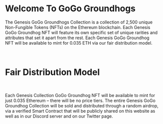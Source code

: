 
# Welcome To GoGo Groundhogs

<Carousel3D />

The Genesis GoGo Groundhogs Collection is a collection of 2,500 unique Non-Fungible Tokens (NFTs) on the Ethereum blockchain. Each Genesis GoGo Groundhog NFT will feature its own specific set of unique rarities and attributes that set it apart from the rest. Each Genesis GoGo Groundhog NFT will be available to mint for 0.035 ETH via our fair distribution model.

<br />

# Fair Distribution Model

<br />

<ImgSection img="Groundhog Terminator NFTs">

Each Genesis Collection GoGo Groundhog NFT will be available to mint for just 0.035 Ethereum – there will be no price tiers. The entire Genesis GoGo Groundhog Collection will be sold and distributed through a random airdrop, via a verified Smart Contract that will be publicly shared on this website as well as in our Discord server and on our Twitter page.

</ImgSection>

